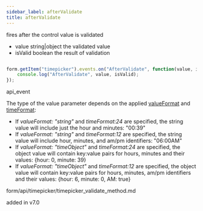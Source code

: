 ```yaml
---
sidebar_label: afterValidate
title: afterValidate
---
```



          


<Short>
 fires after the control value is validated
 


</Short>



- value       string|object  the validated value
- isValid     boolean     the result of validation


~~~js

form.getItem("timepicker").events.on("AfterValidate", function(value, isValid) {
    console.log("AfterValidate", value, isValid);
});


~~~
 api_event

<Descr>

The type of the value parameter depends on the applied [valueFormat](/form/timepicker#addingtimepicker) and [timeFormat](/form/timepicker#addingtimepicker):

- If *valueFormat: "string"*  and *timeFormat:24* are specified, the string value will include just the hour and minutes: "00:39"
- If *valueFormat: "string"*  and *timeFormat:12* are specified, the string value will include hour, minutes, and am/pm identifiers: "06:00AM"
- If *valueFormat: "timeObject"*  and *timeFormat:24* are specified, the object value will contain key:value pairs for hours, minutes and their values: {hour: 0, minute: 39}
- If *valueFormat: "timeObject"*  and *timeFormat:12* are specified, the object value will contain key:value pairs for hours, minutes, am/pm identifiers and their values: {hour: 6, minute: 0, AM: true}


</Descr>


 form/api/timepicker/timepicker_validate_method.md

 added in v7.0
